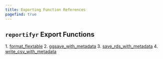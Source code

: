 ```yaml
---
title: Exporting Function References
pagefind: true
---
```



## `reportifyr` Export Functions

<Steps>
1. <a href={`${import.meta.env.BASE_URL}/reference/exporting/format_flextable/`}>format_flextable</a>
2. <a href={`${import.meta.env.BASE_URL}/reference/exporting/ggsave_with_metadata/`}>ggsave_with_metadata</a>
3. <a href={`${import.meta.env.BASE_URL}/reference/exporting/save_rds_with_metadata/`}>save_rds_with_metadata</a>
4. <a href={`${import.meta.env.BASE_URL}/reference/exporting/write_csv_with_metadata/`}>write_csv_with_metadata</a>
</Steps>
